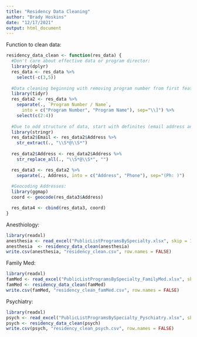 ```yaml
---
title: "Residency Data Cleaning"
author: "Brady Hoskins"
date: "12/17/2021"
output: html_document
---
```


Function to clean data:
```r

residency_data_clean <- function(res_data) {
  #Don't care about effective data or program director:
  library(dplyr)
  res_data <- res_data %>%
    select(-c(3,5))
  
  #Data cleaning beginning with removing program number from first feature:
  library(tidyr)
  res_data2 <- res_data %>%
    separate(., `Program Number / Name`, 
      into = c("Program Number", "Program Name"), sep="\\]") %>%
    select(c(2:4))
  
  #Due to odd structure of data, start with definites (email address and phone number) that will show up at the end     and will be more consistent to split:
  library(stringr)
  res_data2$Email <- res_data2$Address %>%
    str_extract(., "\\S*@\\S*")
  
  res_data2$Address <- res_data2$Address %>%
    str_replace_all(., "\\S*@\\S*", "")

  res_data3 <- res_data2 %>%
    separate(., Address, into = c("Address", "Phone"), sep="(Ph: )") 
  
  #Geocoding Addresses:
  library(ggmap)
  coord <- geocode(res_data3$Address)

  res_data4 <- cbind(res_data3, coord)
}

```

Anesthiology:
```r
library(readxl)
anesthesia <- read_excel("PublicListProgramsBySpecialty.xlsx", skip = 1)
anesthesia  <- residency_data_clean(anesthesia)
write.csv(anesthesia, "residency_clean.csv", row.names = FALSE)
```

Family Med:
```r
library(readxl)
famMed <- read_excel("PublicListProgramsBySpecialty_FamilyMed.xlsx", skip = 1)
famMed <- residency_data_clean(famMed)
write.csv(famMed, "residency_clean_famMed.csv", row.names = FALSE)
```

Psychiatry:
```r
library(readxl)
psych <- read_excel("PublicListProgramsBySpecialty_Pyschiatry.xlsx", skip = 1)
psych <- residency_data_clean(psych)
write.csv(psych, "residency_clean_psych.csv", row.names = FALSE)
```


